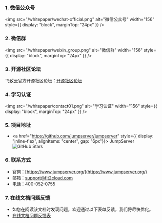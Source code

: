 ### 1. 微信公众号

<img src="/whitepaper/wechat-official.png" alt="微信公众号" width="156" style={{ display: "block", marginTop: "24px" }} />

### 2. 微信群

<img src="/whitepaper/weixin_group.png" alt="微信群" width="156" style={{ display: "block", marginTop: "24px" }} />

### 3. 开源社区论坛

飞致云官方开源社区论坛：[开源社区论坛](https://bbs.fit2cloud.com/c/js/5)

### 4. 学习认证

<img src="/whitepaper/contact01.png" alt="学习认证" width="156" style={{ display: "block", marginTop: "24px" }} />

### 5. 项目地址

- <a href="https://github.com/jumpserver/jumpserver" style={{ display: "inline-flex", alignItems: "center", gap: "6px"}}>
    JumpServer
    <img src="https://img.shields.io/github/stars/jumpserver/jumpserver.svg" alt="GitHub Stars" />
  </a>

### 6. 联系方式
- 官网：[https://www.jumpserver.org/](https://www.jumpserver.org/)
- 邮箱：support@fit2cloud.com
- 电话：400-052-0755

### 7. 在线文档问题反馈
- 如您在阅读该文档时发现问题，欢迎通过以下表单反馈，我们将尽快优化。
- [在线文档问题反馈表](https://doc.weixin.qq.com/forms/AFYAQAeUAAwAHIANQZoAP0vuxVj1HRR3f)
